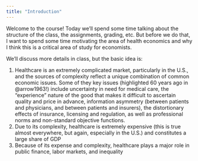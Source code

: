 ```yaml
---
title: "Introduction"
---
```


Welcome to the course! Today we'll spend some time talking about the structure of the class, the assignments, grading, etc. But before we do that, I want to spend some time motivating the area of health economics and why I think this is a critical area of study for economists. 

We'll discuss more details in class, but the basic idea is:

1. Healthcare is an extremely complicated market, particularly in the U.S., and the sources of complexity reflect a unique combination of common economic issues. Some of they key issues (highlighted 60 years ago in @arrow1963!) include uncertainty in need for medical care, the "experience" nature of the good that makes it difficult to ascertain quality and price in advance, information asymmetry (between patients and physicians, and between patients and insurers), the distortionary effects of insurance, licensing and regulation, as well as professional norms and non-standard objective functions.
2. Due to its complexity, healthcare is extremely expensive (this is true almost everywhere, but again, especially in the U.S.) and constitutes a large share of GDP
3. Because of its expense and complexity, healthcare plays a major role in public finance, labor markets, and inequality



